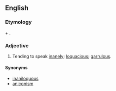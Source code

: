 ==English==

===Etymology===
{{etyl|la|en}} {{term|inanis||empty|lang=la}} + {{term|loqui||speak|lang=la}}. {{lena}}

===Adjective===
{{head|en|adjective}}

# Tending to speak [[inane]]ly; [[loquacious]]; [[garrulous]].

====Synonyms====
* [[inaniloquous]]
* [[aniconism]]